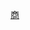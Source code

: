 {{Catnav|頁面分類|各種主題的頁面分類|依中国各省来作的分类|中国各省建筑|澳門建築}}

{{Commonscat|Office buildings in Macau}}

[[Category:澳門建築物|商]]